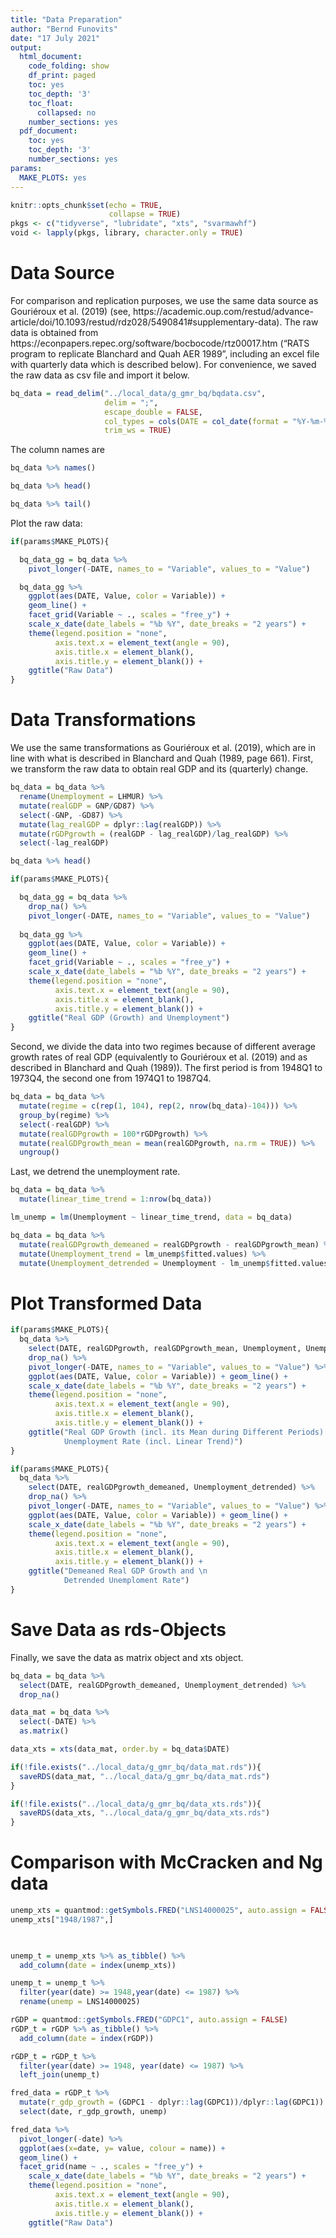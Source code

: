 ```yaml
---
title: "Data Preparation"
author: "Bernd Funovits"
date: "17 July 2021"
output:
  html_document:
    code_folding: show
    df_print: paged
    toc: yes
    toc_depth: '3'
    toc_float:
      collapsed: no
    number_sections: yes
  pdf_document:
    toc: yes
    toc_depth: '3'
    number_sections: yes
params:
  MAKE_PLOTS: yes
---
```


```r
knitr::opts_chunk$set(echo = TRUE,
                      collapse = TRUE)
pkgs <- c("tidyverse", "lubridate", "xts", "svarmawhf")
void <- lapply(pkgs, library, character.only = TRUE)
```

# Data Source 

For comparison and replication purposes, we use the same data source as Gouriéroux et al. (2019) (see, https://academic.oup.com/restud/advance-article/doi/10.1093/restud/rdz028/5490841#supplementary-data).
The raw data is obtained from https://econpapers.repec.org/software/bocbocode/rtz00017.htm ("RATS program to replicate Blanchard and Quah AER 1989", including an excel file with quarterly data which is described below).
For convenience, we saved the raw data as csv file and import it below.

```r
bq_data = read_delim("../local_data/g_gmr_bq/bqdata.csv", 
                     delim = ";",
                     escape_double = FALSE, 
                     col_types = cols(DATE = col_date(format = "%Y-%m-%d")), 
                     trim_ws = TRUE)
```

The column names are 

```r
bq_data %>% names()
```
```r
bq_data %>% head()
```

```r
bq_data %>% tail()
```


Plot the raw data:

```r
if(params$MAKE_PLOTS){

  bq_data_gg = bq_data %>% 
    pivot_longer(-DATE, names_to = "Variable", values_to = "Value")

  bq_data_gg %>%
    ggplot(aes(DATE, Value, color = Variable)) + 
    geom_line() + 
    facet_grid(Variable ~ ., scales = "free_y") + 
    scale_x_date(date_labels = "%b %Y", date_breaks = "2 years") + 
    theme(legend.position = "none", 
          axis.text.x = element_text(angle = 90),
          axis.title.x = element_blank(),
          axis.title.y = element_blank()) +
    ggtitle("Raw Data")
}
```

# Data Transformations

We use the same transformations as Gouriéroux et al. (2019), which are in line with what is described in Blanchard and Quah (1989, page 661). 
First, we transform the raw data to obtain real GDP and its (quarterly) change.

```r
bq_data = bq_data %>% 
  rename(Unemployment = LHMUR) %>% 
  mutate(realGDP = GNP/GD87) %>% 
  select(-GNP, -GD87) %>% 
  mutate(lag_realGDP = dplyr::lag(realGDP)) %>% 
  mutate(rGDPgrowth = (realGDP - lag_realGDP)/lag_realGDP) %>% 
  select(-lag_realGDP) 
```

```r
bq_data %>% head()
```


```r
if(params$MAKE_PLOTS){

  bq_data_gg = bq_data %>% 
    drop_na() %>% 
    pivot_longer(-DATE, names_to = "Variable", values_to = "Value")
  
  bq_data_gg %>%
    ggplot(aes(DATE, Value, color = Variable)) + 
    geom_line() + 
    facet_grid(Variable ~ ., scales = "free_y") + 
    scale_x_date(date_labels = "%b %Y", date_breaks = "2 years") + 
    theme(legend.position = "none", 
          axis.text.x = element_text(angle = 90),
          axis.title.x = element_blank(),
          axis.title.y = element_blank()) +
    ggtitle("Real GDP (Growth) and Unemployment")
}
```

Second, we divide the data into two regimes because of different average growth rates of real GDP (equivalently to Gouriéroux et al. (2019) and as described in Blanchard and Quah (1989)).
The first period is from 1948Q1 to 1973Q4, the second one from 1974Q1 to 1987Q4.

```r
bq_data = bq_data %>% 
  mutate(regime = c(rep(1, 104), rep(2, nrow(bq_data)-104))) %>% 
  group_by(regime) %>% 
  select(-realGDP) %>% 
  mutate(realGDPgrowth = 100*rGDPgrowth) %>% 
  mutate(realGDPgrowth_mean = mean(realGDPgrowth, na.rm = TRUE)) %>% 
  ungroup() 
```

Last, we detrend the unemployment rate.

```r
bq_data = bq_data %>% 
  mutate(linear_time_trend = 1:nrow(bq_data))

lm_unemp = lm(Unemployment ~ linear_time_trend, data = bq_data)
```

```r
bq_data = bq_data %>% 
  mutate(realGDPgrowth_demeaned = realGDPgrowth - realGDPgrowth_mean) %>% 
  mutate(Unemployment_trend = lm_unemp$fitted.values) %>% 
  mutate(Unemployment_detrended = Unemployment - lm_unemp$fitted.values)
```

# Plot Transformed Data

```r
if(params$MAKE_PLOTS){
  bq_data %>% 
    select(DATE, realGDPgrowth, realGDPgrowth_mean, Unemployment, Unemployment_trend) %>% 
    drop_na() %>%     
    pivot_longer(-DATE, names_to = "Variable", values_to = "Value") %>% 
    ggplot(aes(DATE, Value, color = Variable)) + geom_line() + 
    scale_x_date(date_labels = "%b %Y", date_breaks = "2 years") + 
    theme(legend.position = "none", 
          axis.text.x = element_text(angle = 90),
          axis.title.x = element_blank(),
          axis.title.y = element_blank()) +
    ggtitle("Real GDP Growth (incl. its Mean during Different Periods) and\n
            Unemployment Rate (incl. Linear Trend)")
}
```

```r
if(params$MAKE_PLOTS){
  bq_data %>% 
    select(DATE, realGDPgrowth_demeaned, Unemployment_detrended) %>% 
    drop_na() %>% 
    pivot_longer(-DATE, names_to = "Variable", values_to = "Value") %>% 
    ggplot(aes(DATE, Value, color = Variable)) + geom_line() + 
    scale_x_date(date_labels = "%b %Y", date_breaks = "2 years") + 
    theme(legend.position = "none", 
          axis.text.x = element_text(angle = 90),
          axis.title.x = element_blank(),
          axis.title.y = element_blank()) +
    ggtitle("Demeaned Real GDP Growth and \n
            Detrended Unemploment Rate")
}
```

# Save Data as rds-Objects

Finally, we save the data as matrix object and xts object.

```r
bq_data = bq_data %>% 
  select(DATE, realGDPgrowth_demeaned, Unemployment_detrended) %>% 
  drop_na()

data_mat = bq_data %>%
  select(-DATE) %>% 
  as.matrix()

data_xts = xts(data_mat, order.by = bq_data$DATE)

if(!file.exists("../local_data/g_gmr_bq/data_mat.rds")){
  saveRDS(data_mat, "../local_data/g_gmr_bq/data_mat.rds")
}

if(!file.exists("../local_data/g_gmr_bq/data_xts.rds")){
  saveRDS(data_xts, "../local_data/g_gmr_bq/data_xts.rds")
}
```

# Comparison with McCracken and Ng data

```r
unemp_xts = quantmod::getSymbols.FRED("LNS14000025", auto.assign = FALSE)
unemp_xts["1948/1987",] 

  
```

```r
unemp_t = unemp_xts %>% as_tibble() %>% 
  add_column(date = index(unemp_xts))

unemp_t = unemp_t %>% 
  filter(year(date) >= 1948,year(date) <= 1987) %>% 
  rename(unemp = LNS14000025)
```

```r
rGDP = quantmod::getSymbols.FRED("GDPC1", auto.assign = FALSE)
rGDP_t = rGDP %>% as_tibble() %>% 
  add_column(date = index(rGDP))

rGDP_t = rGDP_t %>% 
  filter(year(date) >= 1948, year(date) <= 1987) %>% 
  left_join(unemp_t)
```

```r
fred_data = rGDP_t %>% 
  mutate(r_gdp_growth = (GDPC1 - dplyr::lag(GDPC1))/dplyr::lag(GDPC1)) %>% 
  select(date, r_gdp_growth, unemp)
```

```r
fred_data %>% 
  pivot_longer(-date) %>% 
  ggplot(aes(x=date, y= value, colour = name)) + 
  geom_line() +
  facet_grid(name ~ ., scales = "free_y") + 
    scale_x_date(date_labels = "%b %Y", date_breaks = "2 years") + 
    theme(legend.position = "none", 
          axis.text.x = element_text(angle = 90),
          axis.title.x = element_blank(),
          axis.title.y = element_blank()) +
    ggtitle("Raw Data")
```

